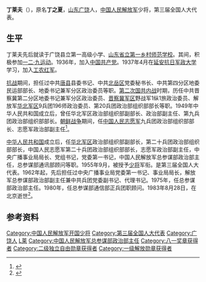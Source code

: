 '''丁莱夫'''（{{bd|1912年||1983年|8月24日}}），原名'''丁之夏'''，[[山东|山东]][[广饶|广饶]]人，[[中国人民解放军|中国人民解放军]]少将，第三届全国人大代表。

== 生平 ==
丁莱夫先后就读于广饶县立第一高级小学、[[山东省立第一乡村师范学校|山东省立第一乡村师范学校]]。其间，积极参加[[一二·九运动|一二·九运动]]。1936年，加入[[中国共产党|中国共产党]]。1937年4月在[[延安抗日军政大学|延安抗日军政大学]]学习，加入[[工农红军|工农红军]]。

[[抗战|抗战]]期间，担任过中共[[唐县|唐县]]县委书记、中共[[北岳区|北岳区]]党委秘书长、中共第四分区地委民运部部长、地委书记兼军分区政治委员等职。[[第二次国共内战|第二次国共内战]]时期，历任中共晋察冀第二分区地委书记兼军分区政治委员、[[晋察冀军区|晋察冀军区]]野战军1纵1旅政治委员、解放军[[华北军区|华北军区]]9兵团196师政治委员、第20兵团政治部组织部部长等职。1949年中华人民共和国成立后，曾任华北军区政治部组织部副部长、政治部副主任、第九兵团政治部组织部部长。[[朝鲜战争|朝鲜战争]]期间，任[[中国人民志愿军|中国人民志愿军]]九兵团政治部组织部部长、志愿军政治部副主任<ref>{{Cite web|url=http://heroes.jxwmw.cn/system/2008/09/19/010067040.shtml|title=开国少将——丁莱夫，山东省广饶县人--人杰|accessdate=2018-02-18|work=heroes.jxwmw.cn|archive-url=https://web.archive.org/web/20180218210447/http://heroes.jxwmw.cn/system/2008/09/19/010067040.shtml|archive-date=2018-02-18|dead-url=yes}}</ref>。

[[中华人民共和国|中华人民共和国]]成立后，任[[华北军区|华北军区]]政治部组织部副部长，第二十兵团政治部组织部部长，中国人民志愿军第二十兵团政治部组织部部长，志愿军政治部副主任，中央广播事业局局长、党组书记，党委第一书记，中国人民解放军总参谋部政治部主任，总参谋部通讯部顾问等职。1955年9月，被授予[[少将|少将]]军衔。是第三届全国人大代表。1962年起，先后担任过中央广播事业局党委第一书记、事业局局长，解放军总参谋部政治部副主任兼中共兵团党委副书记、代理书记。1975年，任总参谋部政治部主任。1980年，任总参谋部通信部正兵团职顾问。1983年8月28日，在北京逝世<ref>{{Cite book|title=中国共产党河北历史大辞典|last=中共河北省委党史研究室编|first=|publisher=北京：中共党史出版社|year=1990.09|isbn=7-80136-696-4|location=|pages=557}}</ref>。

== 参考资料 ==
{{reflist}}
{{DEFAULTSORT:Ding丁}}
[[Category:中国人民解放军开国少将|Category:中国人民解放军开国少将]]
[[Category:第三届全国人大代表|Category:第三届全国人大代表]]
[[Category:广饶人|Category:广饶人]]
[[Category:丁姓|L莱]]
[[Category:中国人民解放军总参谋部政治部主任|Category:中国人民解放军总参谋部政治部主任]]
[[Category:八一奖章获得者|Category:八一奖章获得者]]
[[Category:二级独立自由勋章获得者|Category:二级独立自由勋章获得者]]
[[Category:一级解放勋章获得者|Category:一级解放勋章获得者]]